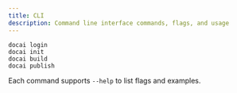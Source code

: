 ```yaml
---
title: CLI
description: Command line interface commands, flags, and usage
---
```


```
docai login
docai init
docai build
docai publish
```

Each command supports `--help` to list flags and examples.

